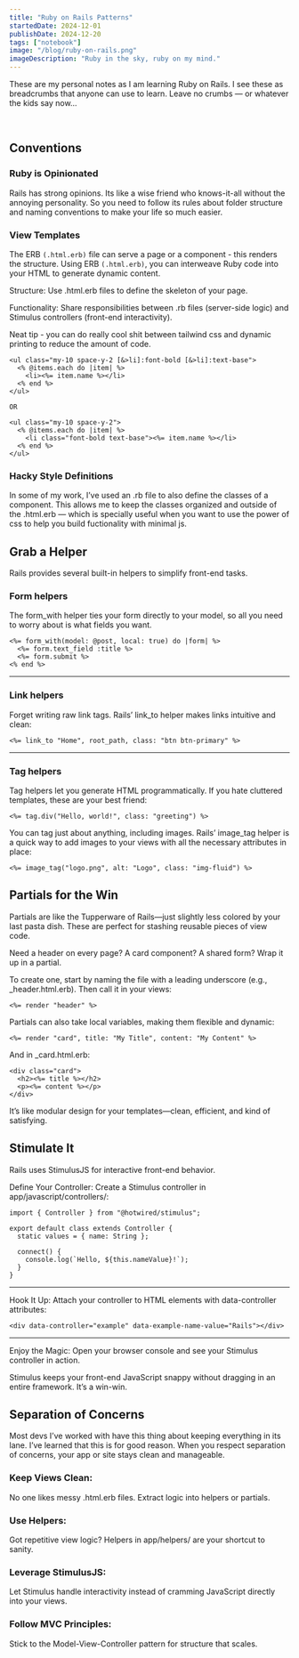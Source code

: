 ```yaml
---
title: "Ruby on Rails Patterns"
startedDate: 2024-12-01
publishDate: 2024-12-20
tags: ["notebook"]
image: "/blog/ruby-on-rails.png"
imageDescription: "Ruby in the sky, ruby on my mind."
---
```


These are my personal notes as I am learning Ruby on Rails. I see these as breadcrumbs that anyone can use to learn. Leave no crumbs — or whatever the kids say now…

&nbsp;

## Conventions

### Ruby is Opinionated
Rails has strong opinions. Its like a wise friend who knows-it-all without the annoying personality. So you need to follow its rules about folder structure and naming conventions to make your life so much easier.

### View Templates
The ERB `(.html.erb)` file can serve a page or a component - this renders the structure. Using ERB `(.html.erb)`, you can interweave Ruby code into your HTML to generate dynamic content.

Structure: Use .html.erb files to define the skeleton of your page.

Functionality: Share responsibilities between .rb files (server-side logic) and Stimulus controllers (front-end interactivity).

Neat tip - you can do really cool shit between tailwind css and dynamic printing to reduce the amount of code.

```
<ul class="my-10 space-y-2 [&>li]:font-bold [&>li]:text-base">
  <% @items.each do |item| %>
    <li><%= item.name %></li>
  <% end %>
</ul>

OR

<ul class="my-10 space-y-2">
  <% @items.each do |item| %>
    <li class="font-bold text-base"><%= item.name %></li>
  <% end %>
</ul>
```

### Hacky Style Definitions
In some of my work, I’ve used an .rb file to also define the classes of a component. This allows me to keep the classes organized and outside of the .html.erb — which is specially useful when you want to use the power of css to help you build fuctionality with minimal js.

## Grab a Helper
Rails provides several built-in helpers to simplify front-end tasks.

### Form helpers

The form_with helper ties your form directly to your model, so all you need to worry about is what fields you want.

```
<%= form_with(model: @post, local: true) do |form| %>
  <%= form.text_field :title %>
  <%= form.submit %>
<% end %>
```

---

### Link helpers

Forget writing raw link tags. Rails’ link_to helper makes links intuitive and clean:

```
<%= link_to "Home", root_path, class: "btn btn-primary" %>
```

---

### Tag helpers

Tag helpers let you generate HTML programmatically. If you hate cluttered templates, these are your best friend:

```
<%= tag.div("Hello, world!", class: "greeting") %>
```

You can tag just about anything, including images. Rails’ image_tag helper is a quick way to add images to your views with all the necessary attributes in place:

```
<%= image_tag("logo.png", alt: "Logo", class: "img-fluid") %>
```

## Partials for the Win

Partials are like the Tupperware of Rails—just slightly less colored by your last pasta dish. These are perfect for stashing reusable pieces of view code.

Need a header on every page? A card component? A shared form? Wrap it up in a partial.

To create one, start by naming the file with a leading underscore (e.g., _header.html.erb). Then call it in your views:

```
<%= render "header" %>
```

Partials can also take local variables, making them flexible and dynamic:

```
<%= render "card", title: "My Title", content: "My Content" %>
```

And in _card.html.erb:

```
<div class="card">
  <h2><%= title %></h2>
  <p><%= content %></p>
</div>
```

It’s like modular design for your templates—clean, efficient, and kind of satisfying.

## Stimulate It

Rails uses StimulusJS for interactive front-end behavior.

Define Your Controller: Create a Stimulus controller in app/javascript/controllers/:

```
import { Controller } from "@hotwired/stimulus";

export default class extends Controller {
  static values = { name: String };

  connect() {
    console.log(`Hello, ${this.nameValue}!`);
  }
}
```

---

Hook It Up: Attach your controller to HTML elements with data-controller attributes:

```
<div data-controller="example" data-example-name-value="Rails"></div>
```

--- 

Enjoy the Magic: Open your browser console and see your Stimulus controller in action.

Stimulus keeps your front-end JavaScript snappy without dragging in an entire framework. It’s a win-win.

## Separation of Concerns

Most devs I’ve worked with have this thing about keeping everything in its lane. I’ve learned that this is for good reason. When you respect separation of concerns, your app or site stays clean and manageable.

### Keep Views Clean:

No one likes messy .html.erb files. Extract logic into helpers or partials.

### Use Helpers:

Got repetitive view logic? Helpers in app/helpers/ are your shortcut to sanity.

### Leverage StimulusJS:

Let Stimulus handle interactivity instead of cramming JavaScript directly into your views.

### Follow MVC Principles:

Stick to the Model-View-Controller pattern for structure that scales.